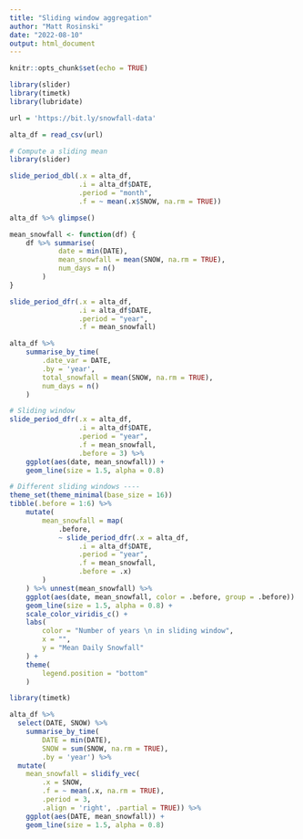 ```yaml
---
title: "Sliding window aggregation"
author: "Matt Rosinski"
date: "2022-08-10"
output: html_document
---
```


```r
knitr::opts_chunk$set(echo = TRUE)
```

```r
library(slider)
library(timetk)
library(lubridate)

url = 'https://bit.ly/snowfall-data'

alta_df = read_csv(url)

```

```r
# Compute a sliding mean
library(slider)

slide_period_dbl(.x = alta_df, 
                 .i = alta_df$DATE, 
                 .period = "month", 
                 .f = ~ mean(.x$SNOW, na.rm = TRUE))

alta_df %>% glimpse()

mean_snowfall <- function(df) {
    df %>% summarise(
            date = min(DATE),
            mean_snowfall = mean(SNOW, na.rm = TRUE),
            num_days = n()
        )
}

slide_period_dfr(.x = alta_df, 
                 .i = alta_df$DATE, 
                 .period = "year", 
                 .f = mean_snowfall)

alta_df %>%
    summarise_by_time(
        .date_var = DATE, 
        .by = 'year',
        total_snowfall = mean(SNOW, na.rm = TRUE),
        num_days = n()
    )

# Sliding window
slide_period_dfr(.x = alta_df, 
                 .i = alta_df$DATE, 
                 .period = "year", 
                 .f = mean_snowfall, 
                 .before = 3) %>%
    ggplot(aes(date, mean_snowfall)) +
    geom_line(size = 1.5, alpha = 0.8)

# Different sliding windows ----
theme_set(theme_minimal(base_size = 16))
tibble(.before = 1:6) %>%
    mutate(
        mean_snowfall = map(
            .before,
            ~ slide_period_dfr(.x = alta_df, 
                 .i = alta_df$DATE, 
                 .period = "year", 
                 .f = mean_snowfall, 
                 .before = .x)
        )
    ) %>% unnest(mean_snowfall) %>%
    ggplot(aes(date, mean_snowfall, color = .before, group = .before)) +
    geom_line(size = 1.5, alpha = 0.8) +
    scale_color_viridis_c() +
    labs(
        color = "Number of years \n in sliding window",
        x = "",
        y = "Mean Daily Snowfall"
    ) +
    theme(
        legend.position = "bottom"
    )

library(timetk)

alta_df %>%
  select(DATE, SNOW) %>%
    summarise_by_time(
        DATE = min(DATE),
        SNOW = sum(SNOW, na.rm = TRUE), 
        .by = 'year') %>%
  mutate(
    mean_snowfall = slidify_vec(
        .x = SNOW, 
        .f = ~ mean(.x, na.rm = TRUE), 
        .period = 3, 
        .align = 'right', .partial = TRUE)) %>%
    ggplot(aes(DATE, mean_snowfall)) +
    geom_line(size = 1.5, alpha = 0.8)


```

